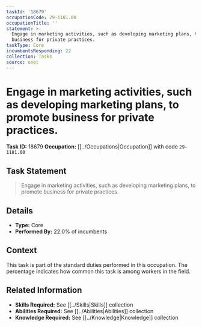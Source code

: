 ```yaml
---
taskId: '18679'
occupationCode: 29-1181.00
occupationTitle: ''
statement: >-
  Engage in marketing activities, such as developing marketing plans, to promote
  business for private practices.
taskType: Core
incumbentsResponding: 22
collection: Tasks
source: onet
---
```

# Engage in marketing activities, such as developing marketing plans, to promote business for private practices.

**Task ID:** 18679
**Occupation:** [[../Occupations|Occupation]] with code `29-1181.00`

## Task Statement

> Engage in marketing activities, such as developing marketing plans, to promote business for private practices.

## Details

- **Type:** Core
- **Performed By:** 22.0% of incumbents

## Context

This task is part of the standard duties performed in this occupation. The percentage indicates how common this task is among workers in the field.

## Related Information

- **Skills Required:** See [[../Skills|Skills]] collection
- **Abilities Required:** See [[../Abilities|Abilities]] collection
- **Knowledge Required:** See [[../Knowledge|Knowledge]] collection
